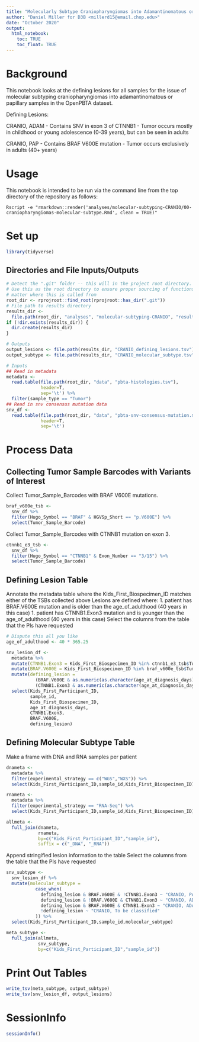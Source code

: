 ```yaml
---
title: "Molecularly Subtype Craniopharyngiomas into Adamantinomatous or Papillary"
author: "Daniel Miller for D3B <millerd15@email.chop.edu>"
date: "October 2020"
output:
  html_notebook:
    toc: TRUE
    toc_float: TRUE
---
```


# Background

This notebook looks at the defining lesions for all samples for the issue of 
molecular subtyping craniopharyngiomas into adamantinomatous or papillary samples
in the OpenPBTA dataset. 

Defining Lesions:

CRANIO, ADAM
- Contains SNV in exon 3 of CTNNB1
- Tumor occurs mostly in childhood or young adolescence (0-39 years), but can be seen in adults

CRANIO, PAP
- Contains BRAF V600E mutation
- Tumor occurs exclusively in adults (40+ years)

# Usage

This notebook is intended to be run via the command line from the top directory
of the repository as follows:

```
Rscript -e "rmarkdown::render('analyses/molecular-subtyping-CRANIO/00-craniopharyngiomas-molecular-subtype.Rmd', clean = TRUE)"
```

# Set up

```r
library(tidyverse)
```

## Directories and File Inputs/Outputs

```r
# Detect the ".git" folder -- this will in the project root directory.
# Use this as the root directory to ensure proper sourcing of functions no
# matter where this is called from
root_dir <- rprojroot::find_root(rprojroot::has_dir(".git"))
# File path to results directory
results_dir <-
  file.path(root_dir, "analyses", "molecular-subtyping-CRANIO", "results")
if (!dir.exists(results_dir)) {
  dir.create(results_dir)
}

# Outputs
output_lesions <- file.path(results_dir, "CRANIO_defining_lesions.tsv")
output_subtype <- file.path(results_dir, "CRANIO_molecular_subtype.tsv")
```

```r
# Inputs
## Read in metadata
metadata <-
  read.table(file.path(root_dir, "data", "pbta-histologies.tsv"),
             header=T,
             sep='\t') %>%
  filter(sample_type == "Tumor") 
## Read in snv consensus mutation data
snv_df <-
  read.table(file.path(root_dir, "data", "pbta-snv-consensus-mutation.maf.tsv.gz"),
             header=T,
             sep='\t')
```

# Process Data

## Collecting Tumor Sample Barcodes with Variants of Interest

Collect Tumor_Sample_Barcodes with BRAF V600E mutations.

```r
braf_v600e_tsb <- 
  snv_df %>%
  filter(Hugo_Symbol == "BRAF" & HGVSp_Short == "p.V600E") %>%
  select(Tumor_Sample_Barcode)
```

Collect Tumor_Sample_Barcodes with CTNNB1 mutation on exon 3.

```r
ctnnb1_e3_tsb <-
  snv_df %>%
  filter(Hugo_Symbol == "CTNNB1" & Exon_Number == "3/15") %>% 
  select(Tumor_Sample_Barcode)
```

## Defining Lesion Table

Annotate the metadata table where the Kids_First_Biospecimen_ID matches either of the TSBs collected above
Lesions are defined where:
1. patient has BRAF.V600E mutation and is older than the age_of_adulthood (40 years in this case)
1. patient has CTNNB1.Exon3 mutation and is younger than the age_of_adulthood (40 years in this case)
Select the columns from the table that the PIs have requested

```r
# Dispute this all you like
age_of_adulthood <- 40 * 365.25

snv_lesion_df <- 
  metadata %>%
  mutate(CTNNB1.Exon3 = Kids_First_Biospecimen_ID %in% ctnnb1_e3_tsb$Tumor_Sample_Barcode) %>%
  mutate(BRAF.V600E = Kids_First_Biospecimen_ID %in% braf_v600e_tsb$Tumor_Sample_Barcode) %>%
  mutate(defining_lesion =
           (BRAF.V600E & as.numeric(as.character(age_at_diagnosis_days)) >= age_of_adulthood) |
           (CTNNB1.Exon3 & as.numeric(as.character(age_at_diagnosis_days)) < age_of_adulthood)) %>%
  select(Kids_First_Participant_ID,
         sample_id,
         Kids_First_Biospecimen_ID,
         age_at_diagnosis_days,
         CTNNB1.Exon3,
         BRAF.V600E,
         defining_lesion)
```

## Defining Molecular Subtype Table

Make a frame with DNA and RNA samples per patient

```r
dnameta <-
  metadata %>%
  filter(experimental_strategy == c("WGS","WXS")) %>%
  select(Kids_First_Participant_ID,sample_id,Kids_First_Biospecimen_ID)

rnameta <-
  metadata %>%
  filter(experimental_strategy == "RNA-Seq") %>%
  select(Kids_First_Participant_ID,sample_id,Kids_First_Biospecimen_ID)

allmeta <-
  full_join(dnameta,
            rnameta,
            by=c("Kids_First_Participant_ID","sample_id"),
            suffix = c("_DNA", "_RNA"))
```

Append stringified lesion information to the table
Select the columns from the table that the PIs have requested

```r
snv_subtype <-
  snv_lesion_df %>%
  mutate(molecular_subtype = 
           case_when(
             defining_lesion & BRAF.V600E & !CTNNB1.Exon3 ~ "CRANIO, PAP",
             defining_lesion & !BRAF.V600E & CTNNB1.Exon3 ~ "CRANIO, ADAM",
             defining_lesion & BRAF.V600E & CTNNB1.Exon3 ~ "CRANIO, ADAM;CRANIO, PAP",
             !defining_lesion ~ "CRANIO, To be classified"
           )) %>%
  select(Kids_First_Participant_ID,sample_id,molecular_subtype)

meta_subtype <-
  full_join(allmeta,
            snv_subtype,
            by=c("Kids_First_Participant_ID","sample_id"))
```

# Print Out Tables

```r
write_tsv(meta_subtype, output_subtype)
write_tsv(snv_lesion_df, output_lesions)
```

# SessionInfo

```r
sessionInfo()
```

